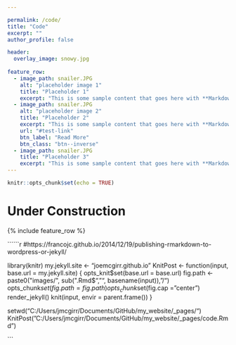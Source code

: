 ```yaml
---

permalink: /code/
title: "Code"
excerpt: ""
author_profile: false

header:
  overlay_image: snowy.jpg
  
feature_row:
  - image_path: snailer.JPG
    alt: "placeholder image 1"
    title: "Placeholder 1"
    excerpt: "This is some sample content that goes here with **Markdown** formatting."
  - image_path: snailer.JPG
    alt: "placeholder image 2"
    title: "Placeholder 2"
    excerpt: "This is some sample content that goes here with **Markdown** formatting."
    url: "#test-link"
    btn_label: "Read More"
    btn_class: "btn--inverse"
  - image_path: snailer.JPG
    title: "Placeholder 3"
    excerpt: "This is some sample content that goes here with **Markdown** formatting."
---
```


```r
knitr::opts_chunk$set(echo = TRUE)
```

# Under Construction

{% include feature_row %}

``````r
#https://francojc.github.io/2014/12/19/publishing-rmarkdown-to-wordpress-or-jekyll/

library(knitr)
my.jekyll.site <- "joemcgirr.github.io"
KnitPost <- function(input, base.url = my.jekyll.site) {
  opts_knit$set(base.url = base.url)
  fig.path <- paste0("images/", sub(".Rmd$", "", basename(input)), "/")
  opts_chunk$set(fig.path = fig.path)
  opts_chunk$set(fig.cap = "center")
  render_jekyll()
  knit(input, envir = parent.frame())
}

setwd("C:/Users/jmcgirr/Documents/GitHub/my_website/_pages/")
KnitPost("C:/Users/jmcgirr/Documents/GitHub/my_website/_pages/code.Rmd")

```